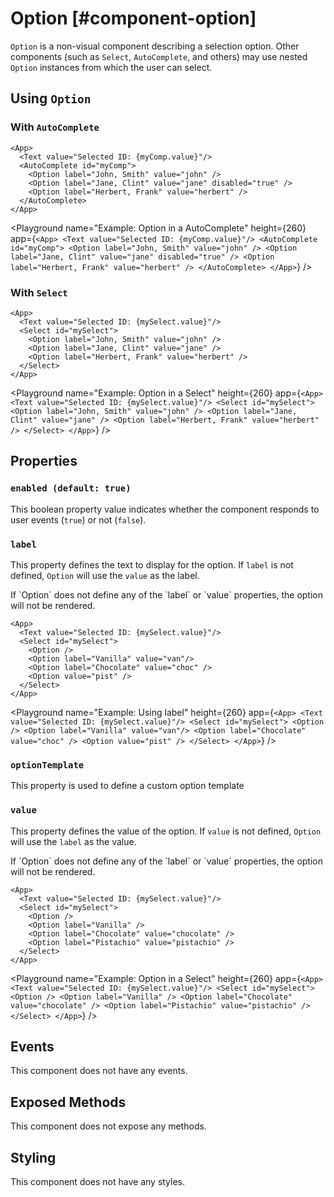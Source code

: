 
# Option [#component-option]

`Option` is a non-visual component describing a selection option. Other components (such as `Select`, `AutoComplete`, and others) may use nested `Option` instances from which the user can select.



## Using `Option`

### With `AutoComplete`

```ueml copy {4-6}
<App>
  <Text value="Selected ID: {myComp.value}"/>
  <AutoComplete id="myComp">
    <Option label="John, Smith" value="john" />
    <Option label="Jane, Clint" value="jane" disabled="true" />
    <Option label="Herbert, Frank" value="herbert" />
  </AutoComplete>
</App>
```

<Playground
    name="Example: Option in a AutoComplete"
    height={260}
    app={`
    <App>
      <Text value="Selected ID: {myComp.value}"/>
      <AutoComplete id="myComp">
        <Option label="John, Smith" value="john" />
        <Option label="Jane, Clint" value="jane" disabled="true" />
        <Option label="Herbert, Frank" value="herbert" />
      </AutoComplete>
    </App>
  `}
/>

### With `Select`

```ueml copy {4-6}
<App>
  <Text value="Selected ID: {mySelect.value}"/>
  <Select id="mySelect">
    <Option label="John, Smith" value="john" />
    <Option label="Jane, Clint" value="jane" />
    <Option label="Herbert, Frank" value="herbert" />
  </Select>
</App>
```

<Playground
    name="Example: Option in a Select"
    height={260}
    app={`
    <App>
      <Text value="Selected ID: {mySelect.value}"/>
      <Select id="mySelect">
        <Option label="John, Smith" value="john" />
        <Option label="Jane, Clint" value="jane" />
        <Option label="Herbert, Frank" value="herbert" />
      </Select>
    </App>
  `}
/>

## Properties

### `enabled (default: true)`

This boolean property value indicates whether the component responds to user events (`true`) or not (`false`).

### `label`

This property defines the text to display for the option. If `label` is not defined, `Option` will use the `value` as the label.

<Callout type="info" emoji="📔">
    If `Option` does not define any of the `label` or `value` properties, the option will not be rendered.
</Callout>

```ueml copy
<App>
  <Text value="Selected ID: {mySelect.value}"/>
  <Select id="mySelect">
    <Option />
    <Option label="Vanilla" value="van"/>
    <Option label="Chocolate" value="choc" />
    <Option value="pist" />
  </Select>
</App>
```

<Playground
    name="Example: Using label"
    height={260}
    app={`
    <App>
      <Text value="Selected ID: {mySelect.value}"/>
      <Select id="mySelect">
        <Option />
        <Option label="Vanilla" value="van"/>
        <Option label="Chocolate" value="choc" />
        <Option value="pist" />
      </Select>
    </App>
  `}
/>

### `optionTemplate`

This property is used to define a custom option template

### `value`

This property defines the value of the option. If `value` is not defined, `Option` will use the `label` as the value.

<Callout type="info" emoji="📔">
    If `Option` does not define any of the `label` or `value` properties, the option will not be rendered.
</Callout>

```ueml copy
<App>
  <Text value="Selected ID: {mySelect.value}"/>
  <Select id="mySelect">
    <Option />
    <Option label="Vanilla" />
    <Option label="Chocolate" value="chocolate" />
    <Option label="Pistachio" value="pistachio" />
  </Select>
</App>
```

<Playground
    name="Example: Option in a Select"
    height={260}
    app={`
    <App>
      <Text value="Selected ID: {mySelect.value}"/>
      <Select id="mySelect">
        <Option />
        <Option label="Vanilla" />
        <Option label="Chocolate" value="chocolate" />
        <Option label="Pistachio" value="pistachio" />
      </Select>
    </App>
  `}
/>

## Events

This component does not have any events.

## Exposed Methods

This component does not expose any methods.

## Styling

This component does not have any styles.
